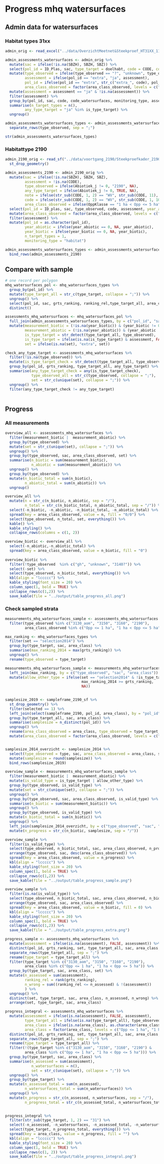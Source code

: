 # Progress mhq watersurfaces

## Admin data for watersurfaces

### Habitat types 31xx

```r
admin_orig <- read_excel("../data/OverzichtMeetnet&Steekproef_HT31XX_11_12_2020.xlsx")

admin_assessments_watersurfaces <- admin_orig %>%
  mutate(sac = ifelse(!is.na(SBZH), SBZH, SBZ)) %>%
  select(pol_id = ID_Plas, sac, type_target = doelhabt, code = CODE, code_watersurfaces =  Watervlakk, monitoring_type = meetnet, assessment = geprospecteerd, year_abiotic = Abiotiek_j, year_biotic = Biotiek_ja, is_type_target = Doelhabitat, type_observed = HabtypeVel, note = Opmerking2, area_class_observed = starts_with("Werkelijke") ) %>%
  mutate(type_observed = ifelse(type_observed == "?", "unknown", type_observed),
         assessment = ifelse(pol_id == "extra", "ja", assessment),
         pol_id = ifelse(pol_id == "extra", str_c("extra_", code), pol_id),
         area_class_observed = factor(area_class_observed, levels = c("Opp <= 1 ha", "1 ha < Opp <= 5 ha", "5 ha < Opp < 50 ha", "> 50 ha"))) %>%
  mutate(assessment = assessment == "ja" & !is.na(assessment)) %>%
  filter(assessment) %>%
  group_by(pol_id, sac, code, code_watersurfaces, monitoring_type, assessment, year_abiotic, year_biotic, type_observed, area_class_observed, note) %>%
  summarise(n_target_types = n(),
         any_type_target = "ja" %in% is_type_target) %>%
  ungroup()

admin_assessments_watersurfaces_types <- admin_assessments_watersurfaces %>%
  separate_rows(type_observed, sep = ";")

```

```r
str(admin_assessments_watersurfaces_types)
```
### Habitattype 2190

```r
admin_2190_orig <- read_sf("../data/voortgang_2190/Steekproefkader_2190_versie20170606.shp") %>%
  st_drop_geometry()

admin_assessments_2190 <- admin_2190_orig %>%
  mutate(sac = ifelse(!is.na(SBZH), SBZH, SBZ),
         assessment = !is.na(CODE),
         type_observed = ifelse(Abiotiek_j != 0, "2190", NA),
         any_type_target = ifelse(Abiotiek_j != 0, TRUE, NA),
         note = ifelse(str_sub(CODE, 1, 2) == "WV", str_sub(CODE, 11), CODE),
         code = ifelse(str_sub(CODE, 1, 2) == "WV", str_sub(CODE, 1, 10), NA),
         area_class_observed = ifelse(OppKlasse == "1 ha < Opp <= 5 ha", OppKlasse, "Opp <= 1 ha")) %>%
  select(pol_id = ID_plas, sac, type_observed, code, assessment, year_abiotic = Abiotiek_j, year_biotic = Biotiek_ja,  type_observed, note, area_class_observed, any_type_target) %>%
  mutate(area_class_observed = factor(area_class_observed, levels = c("Opp <= 1 ha", "1 ha < Opp <= 5 ha", "5 ha < Opp < 50 ha", "Opp >= 50 ha"))) %>%
  filter(assessment) %>%
  mutate(pol_id = as.character(pol_id),
         year_abiotic = ifelse(year_abiotic == 0, NA, year_abiotic),
         year_biotic = ifelse(year_biotic == 0, NA, year_biotic),
         n_target_types = 1,
         monitoring_type = "habitat")

admin_assessments_watersurfaces_types <- admin_assessments_watersurfaces_types %>%
  bind_rows(admin_assessments_2190)

```


## Compare with sample

```r
# one record per polygon
mhq_watersurfaces_pol <- mhq_watersurfaces_types %>%
  group_by(pol_id) %>%
  mutate(type_target_all = str_c(type_target, collapse = ";")) %>%
  ungroup() %>%
  select(pol_id, sac, grts_ranking, ranking_rel,type_target_all, area_class, set) %>%
  distinct()

assessments_mhq_watersurfaces <- mhq_watersurfaces_pol %>%
  full_join(admin_assessments_watersurfaces_types, by = c("pol_id", "sac")) %>%
  mutate(measurement_biotic = (!is.na(year_biotic)) & (year_biotic != 0),
         measurement_abiotic = (!is.na(year_abiotic)) & (year_abiotic != 0),
         is_type_target = str_detect(type_target_all, type_observed),
         is_type_target = ifelse(is.na(is_type_target) & assessment, FALSE, is_type_target),
         set = ifelse(is.na(set), "extra", set)) 

check_any_type_target <- assessments_mhq_watersurfaces %>%
  filter(!is.na(type_observed)) %>%
  mutate(is_type_target_check = str_detect(type_target_all, type_observed)) %>%
  group_by(pol_id, grts_ranking, type_target_all, any_type_target) %>%
  summarise(any_type_target_check = any(is_type_target_check),
            type_observed_all = str_c(type_observed, collapse = ";"),
            set = str_c(unique(set), collapse = ";")) %>%
  ungroup() %>%
  filter(any_type_target_check != any_type_target)
  
```

## Progress

### All measurements

```r
overview_all <- assessments_mhq_watersurfaces %>%
  filter(measurement_biotic |  measurement_abiotic) %>%
  group_by(type_observed) %>%
  mutate(set = str_c(unique(set), collapse = ";")) %>%
  ungroup() %>%
  group_by(type_observed, sac, area_class_observed, set) %>%
  summarise(n_biotic = sum(measurement_biotic),
            n_abiotic = sum(measurement_abiotic)) %>%
  ungroup() %>%
  group_by(type_observed) %>%
  mutate(n_biotic_total = sum(n_biotic),
         n_abiotic_total = sum(n_abiotic)) %>%
  ungroup() 
```

```r

overview_all %>%
  mutate(n = str_c(n_biotic, n_abiotic, sep = "/"),
         n_total = str_c(n_biotic_total, n_abiotic_total, sep = "/")) %>%
  select(-n_biotic, -n_abiotic, -n_biotic_total, -n_abiotic_total) %>%
  spread(key = area_class_observed, value = n, fill = "0/0") %>%
  select(type_observed, n_total, set, everything()) %>%
  kable() %>%
  kable_styling() %>%
  collapse_rows(columns = c(1, 2))

overview_biotic <- overview_all %>%
  select(-n_abiotic,-n_abiotic_total) %>%
  spread(key = area_class_observed, value = n_biotic, fill = "0")
  
overview_biotic %>%
  filter(!type_observed  %in% c("gh", "unknown", "3140?")) %>%
  select(-set) %>%
  select(type_observed, n_biotic_total, everything()) %>%
  kbl(align = "lccccc") %>%
  kable_styling(font_size = 20) %>%
  column_spec(1, bold = TRUE) %>%
  collapse_rows(c(1,2)) %>%
  save_kable(file = "../output/table_progress_all.png")
```



### Check sampled strata 

```r


measurements_mhq_watersurfaces_sample <- assessments_mhq_watersurfaces %>%
  filter(type_observed %in% c("3130_aom", "3150", "3160", "2190"),
         area_class_observed %in% c("Opp <= 1 ha", "1 ha < Opp <= 5 ha"))

max_ranking <- mhq_watersurfaces_types %>%
  filter(set == "selection2014") %>%
  group_by(type_target, sac, area_class) %>%
  summarise(max_ranking_2014 = max(grts_ranking)) %>%
  ungroup() %>%
  rename(type_observed = type_target)

measurements_mhq_watersurfaces_sample <- measurements_mhq_watersurfaces_sample %>%
  left_join(max_ranking, by = c("type_observed", "sac", "area_class")) %>%
  mutate(allow_other_type = ifelse(set == "selection2014" & !is_type_target,
                                   max_ranking_2014 >= grts_ranking,
                                   NA)) 
  
```


```r
samplesize_2019 <- sampleframe_2190_sf %>%
  st_drop_geometry() %>%
  filter(selected == 1) %>%
  left_join(select(sampleframe_2190, pol_id, area_class), by = "pol_id") %>%
  group_by(type_target_all, sac, area_class) %>%
  summarise(samplesize = n_distinct(pol_id)) %>%
  ungroup() %>%
  rename(area_class_observed = area_class, type_observed = type_target_all) %>%
  mutate(area_class_observed = factor(area_class_observed, levels = c("Opp <= 1 ha", "1 ha < Opp <= 5 ha", "5 ha < Opp < 50 ha", "Opp >= 50 ha")))


samplesize_2014_overzicht <- samplesize_2014 %>%
  select(type_observed = type, sac, area_class_observed = area_class, samplesize) %>%
  mutate(samplesize = round(samplesize)) %>%
  bind_rows(samplesize_2019)

overview_sample <- measurements_mhq_watersurfaces_sample %>%
  filter(measurement_biotic |  measurement_abiotic) %>%
  mutate(is_valid_type = is_type_target | allow_other_type) %>%
  group_by(type_observed, is_valid_type) %>%
  mutate(set = str_c(unique(set), collapse = ";")) %>%
  ungroup() %>%
  group_by(type_observed, sac, area_class_observed, is_valid_type) %>%
  summarise(n_biotic = sum(measurement_biotic)) %>%
  ungroup() %>%
  group_by(type_observed, is_valid_type) %>%
  mutate(n_biotic_total = sum(n_biotic)) %>%
  ungroup() %>%
  left_join(samplesize_2014_overzicht, by = c("type_observed", "sac", "area_class_observed")) %>%
  mutate(n_progress = str_c(n_biotic, samplesize, sep = "/"))
```

```r
overview_sample %>%
  filter(is_valid_type) %>%
  select(type_observed, n_biotic_total, sac, area_class_observed, n_progress) %>%
  arrange(type_observed, sac, desc(area_class_observed)) %>%
  spread(key = area_class_observed, value = n_progress) %>%
  kbl(align = "lccccc") %>%
  kable_styling(font_size = 20) %>%
  column_spec(1, bold = TRUE) %>%
  collapse_rows(c(1,2)) %>%
  save_kable(file = "../output/table_progress_sample.png")

overview_sample %>%
  filter(is.na(is_valid_type)) %>%
  select(type_observed, n_biotic_total, sac, area_class_observed, n_biotic) %>%
  arrange(type_observed, sac, area_class_observed) %>%
  spread(key = area_class_observed, value = n_biotic, fill = 0) %>%
  kbl(align = "lccccc") %>%
  kable_styling(font_size = 20) %>%
  column_spec(1, bold = TRUE) %>%
  collapse_rows(c(1,2)) %>%
  save_kable(file = "../output/table_progress_extra.png")

```

```r

progress_sample <- assessments_mhq_watersurfaces %>%
  mutate(assessment = ifelse(is.na(assessment), FALSE, assessment)) %>%
  distinct(pol_id, grts_ranking, set, type_target_all, sac, area_class, assessment) %>%
  separate_rows(type_target_all, sep = ";") %>%
  rename(type_target = type_target_all) %>%
  filter(type_target %in% c("3130_aom", "3150", "3160", "2190"),
         area_class %in% c("Opp <= 1 ha", "1 ha < Opp <= 5 ha")) %>%
  group_by(type_target, sac, area_class, set) %>%
  mutate(n_assessed = sum(assessment),
         ranking_rel = rank(grts_ranking),
         n_wrong = sum((ranking_rel <= n_assessed) & !(assessment))
         ) %>%
  ungroup() %>%
  distinct(set, type_target, sac, area_class, n_assessed, n_wrong) %>%
  arrange(set, type_target, sac, area_class)
```

```r

progress_integral <- assessments_mhq_watersurfaces %>%
  mutate(assessment = ifelse(is.na(assessment), FALSE, assessment),
         type_target_all = ifelse(is.na(type_target_all), type_observed, type_target_all),
         area_class = ifelse(is.na(area_class), as.character(area_class_observed), as.character(area_class)),
         area_class = factor(area_class, levels = c("Opp <= 1 ha", "1 ha < Opp <= 5 ha", "5 ha < Opp < 50 ha", "Opp >= 50 ha"))) %>%
  distinct(pol_id, grts_ranking, set, type_target_all, sac, area_class, assessment) %>%
  separate_rows(type_target_all, sep = ";") %>%
  rename(type_target = type_target_all) %>%
  filter(!(type_target %in% c("3130_aom", "3150", "3160", "2190") &
         area_class %in% c("Opp <= 1 ha", "1 ha < Opp <= 5 ha"))) %>%
  group_by(type_target, sac, area_class) %>%
  summarise(n_assessed = sum(assessment),
            n_watersurfaces = n(),
            set = str_c(unique(set), collapse = ";")) %>%
  ungroup() %>%
  group_by(type_target) %>%
  mutate(n_assessed_total = sum(n_assessed),
         n_watersurfaces_total = sum(n_watersurfaces)) %>%
  ungroup() %>%
  mutate(n_progress = str_c(n_assessed, n_watersurfaces, sep = "/"),
         n_progress_total = str_c(n_assessed_total, n_watersurfaces_total, sep = "/"))
  
```

```r
progress_integral %>%
  filter(str_sub(type_target, 1, 2) == "31") %>%
  select(-n_assessed, -n_watersurfaces, -n_assessed_total, -n_watersurfaces_total, -set) %>%
  select(type_target, n_progress_total, everything()) %>%
  spread(key = area_class, value = n_progress, fill = "") %>%
  kbl(align = "lccccc") %>%
  kable_styling(font_size = 20) %>%
  column_spec(1, bold = TRUE) %>%
  collapse_rows(c(1, 2)) %>%
  save_kable(file = "../output/table_progress_integral.png")
  
```

